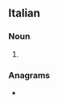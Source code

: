 ==Italian==

===Noun===
{{head|it|noun plural form|g=f}}

# {{plural of|it|frottola}}

===Anagrams===
* {{l|it|flotterò}}